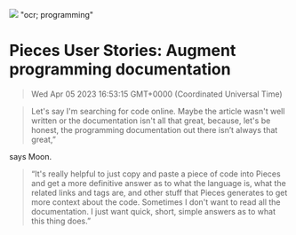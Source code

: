 ![](https://uploads-ssl.webflow.com/6143afec68f555387049efb3/62f418f72a9d9585ea5e4f86_augment-programming-moon.jpg)
"ocr; programming"
# Pieces User Stories: Augment programming documentation
> Wed Apr 05 2023 16:53:15 GMT+0000 (Coordinated Universal Time)


> Let's say I'm searching for code online. Maybe the article wasn't well written or the documentation isn't all that great, because, let's be honest, the programming documentation out there isn’t always that great,”

says Moon.

> “It's really helpful to just copy and paste a piece of code into Pieces and get a more definitive answer as to what the language is, what the related links and tags are, and other stuff that Pieces generates to get more context about the code. Sometimes I don't want to read all the documentation. I just want quick, short, simple answers as to what this thing does.”
